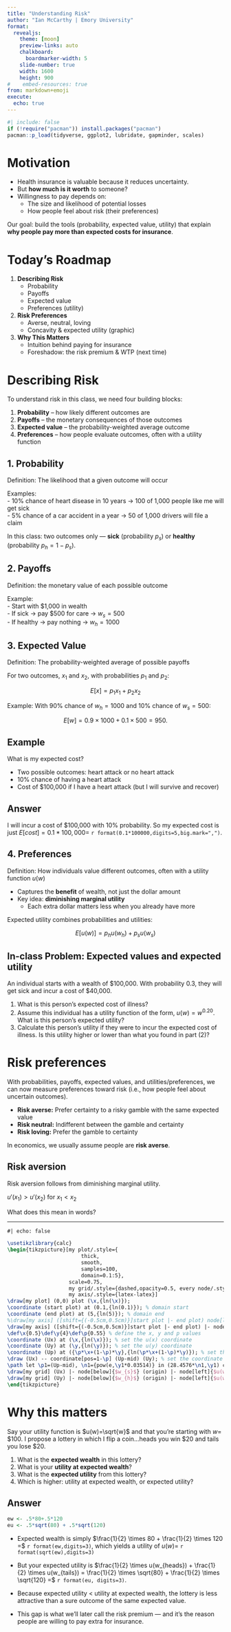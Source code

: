 ```yaml
---
title: "Understanding Risk"
author: "Ian McCarthy | Emory University"
format: 
  revealjs:
    theme: [moon]
    preview-links: auto
    chalkboard:
      boardmarker-width: 5
    slide-number: true
    width: 1600
    height: 900    
#    embed-resources: true
from: markdown+emoji
execute: 
  echo: true
---
```


```r
#| include: false
if (!require("pacman")) install.packages("pacman")
pacman::p_load(tidyverse, ggplot2, lubridate, gapminder, scales)
```

# Motivation

- Health insurance is valuable because it reduces uncertainty.  
- But **how much is it worth** to someone?  
- Willingness to pay depends on:  
  - The size and likelihood of potential losses  
  - How people feel about risk (their preferences)  

::: {.fragment}
Our goal: build the tools (probability, expected value, utility) that explain **why people pay more than expected costs for insurance**.
:::


# Today’s Roadmap

1. **Describing Risk**
   - Probability  
   - Payoffs  
   - Expected value  
   - Preferences (utility)

2. **Risk Preferences**
   - Averse, neutral, loving  
   - Concavity & expected utility (graphic)

3. **Why This Matters**
   - Intuition behind paying for insurance  
   - Foreshadow: the risk premium & WTP (next time)


# Describing Risk

To understand risk in this class, we need four building blocks:

1. **Probability** – how likely different outcomes are  
2. **Payoffs** – the monetary consequences of those outcomes  
3. **Expected value** – the probability-weighted average outcome  
4. **Preferences** – how people evaluate outcomes, often with a utility function
   

## 1. Probability

Definition: The likelihood that a given outcome will occur  

Examples:  
- 10% chance of heart disease in 10 years → 100 of 1,000 people like me will get sick  
- 5% chance of a car accident in a year → 50 of 1,000 drivers will file a claim  

::: {.fragment}
In this class: two outcomes only — **sick** (probability $p_s$) or **healthy** (probability $p_h = 1 - p_s$).
:::

## 2. Payoffs

Definition: the monetary value of each possible outcome  

Example:  
- Start with \$1,000 in wealth  
- If sick → pay \$500 for care → $w_s = 500$  
- If healthy → pay nothing → $w_h = 1000$  


## 3. Expected Value

Definition: The probability-weighted average of possible payoffs  

For two outcomes, $x_1$ and $x_2$, with probabilities $p_1$ and $p_2$:  

$$E[x] = p_1 x_1 + p_2 x_2$$  

::: {.fragment}
Example: With 90% chance of $w_h = 1000$ and 10% chance of $w_s = 500$:  

$$E[w] = 0.9 \times 1000 + 0.1 \times 500 = 950.$$
:::


## Example

What is my expected cost?

- Two possible outcomes: heart attack or no heart attack
- 10% chance of having a heart attack
- Cost of \$100,000 if I have a heart attack (but I will survive and recover)

## Answer

I will incur a cost of \$100,000 with 10\% probability. So my expected cost is just $E[cost]=0.1*100,000 =$ `r format(0.1*100000,digits=5,big.mark=",")`.


## 4. Preferences

Definition: How individuals value different outcomes, often with a utility function $u(w)$  

- Captures the **benefit** of wealth, not just the dollar amount  
- Key idea: **diminishing marginal utility**  
  - Each extra dollar matters less when you already have more  

::: {.fragment}
Expected utility combines probabilities and utilities:  

$$E[u(w)] = p_h u(w_h) + p_s u(w_s)$$
:::


## In-class Problem: Expected values and expected utility

An individual starts with a wealth of \$100,000. With probability 0.3, they will get sick and incur a cost of \$40,000.

::: {.fragment}
1. What is this person's expected cost of illness?
2. Assume this individual has a utility function of the form, $u(w) = w^{0.20}$. What is this person's expected utility?
3. Calculate this person's utility if they were to incur the expected cost of illness. Is this utility higher or lower than what you found in part (2)?
:::


# Risk preferences

With probabilities, payoffs, expected values, and utilities/preferences, we can now measure preferences toward risk (i.e., how people feel about uncertain outcomes).

- **Risk averse:** Prefer certainty to a risky gamble with the same expected value  
- **Risk neutral:** Indifferent between the gamble and certainty  
- **Risk loving:** Prefer the gamble to certainty  

::: {.fragment}
In economics, we usually assume people are **risk averse**.
:::


## Risk aversion

Risk aversion follows from diminishing marginal utility.

::: {.fragment}
$u'(x_{1}) > u'(x_{2})$ for $x_{1} < x_{2}$
:::

::: {.fragment}
What does this mean in words?
:::

---

```tikz
#| echo: false

\usetikzlibrary{calc}
\begin{tikzpicture}[my plot/.style={
                        thick,
                        smooth,
                        samples=100,
                        domain=0.1:5},
                    scale=0.75,
                    my grid/.style={dashed,opacity=0.5, every node/.style={black,opacity=1, transform shape}},
                    my axis/.style={latex-latex}]
\draw[my plot] (0,0) plot (\x,{ln(\x)});
\coordinate (start plot) at (0.1,{ln(0.1)}); % domain start
\coordinate (end plot) at (5,{ln(5)}); % domain end
%\draw[my axis] ([shift={(-0.5cm,0.5cm)}]start plot |- end plot) node[left] {$u(\cdot)$} |- node[coordinate](origin){} ([shift={(0.5cm,-0.5cm)}]start plot -| end plot) node[below] {$\cdot$};
\draw[my axis] ([shift={(-0.5cm,0.5cm)}]start plot |- end plot) |- node[coordinate](origin){} ([shift={(0.5cm,-0.5cm)}]start plot -| end plot);
\def\x{0.5}\def\y{4}\def\p{0.55} % define the x, y and p values
\coordinate (Ux) at (\x,{ln(\x)}); % set the u(x) coordinate
\coordinate (Uy) at (\y,{ln(\y)}); % set the u(y) coordinate
\coordinate (Up) at ({\p*\x+(1-\p)*\y},{ln(\p*\x+(1-\p)*\y)}); % set the u(p*x+(1-p)*y) coordinate
\draw (Ux) -- coordinate[pos=1-\p] (Up-mid) (Uy); % set the coordinate on the linear curve
\path let \p1=(Up-mid), \n1={pow(e,\y1*0.03514)} in (28.4576*\n1,\y1) coordinate (Up-mid2); 
\draw[my grid] (Ux) |- node[below]{$w_{s}$} (origin) |- node[left]{$u(w_{s})$} cycle;
\draw[my grid] (Uy) |- node[below]{$w_{h}$} (origin) |- node[left]{$u(w_{h})$} cycle;
\end{tikzpicture}

```




# Why this matters

Say your utility function is $u(w)=\sqrt{w}$ and that you're starting with $w=$ \$100. I propose a lottery in which I flip a coin...heads you win \$20 and tails you lose \$20.

::: {.fragment}

1. What is the **expected wealth** in this lottery? 
2. What is your **utility at expected wealth**? 
3. What is the **expected utility** from this lottery?
4. Which is higher: utility at expected wealth, or expected utility?
:::


## Answer
```r
ew <- .5*80+.5*120
eu <- .5*sqrt(80) + .5*sqrt(120)

```

- Expected wealth is simply $\frac{1}{2} \times 80 + \frac{1}{2} \times 120 =$ `r format(ew,digits=3)`, which yields a utility of $u(w)=$ `r format(sqrt(ew),digits=3)`
  
- But your expected utility is $\frac{1}{2} \times u(w_{heads}) + \frac{1}{2} \times u(w_{tails}) = \frac{1}{2} \times \sqrt{80} + \frac{1}{2} \times \sqrt{120} =$ `r format(eu, digits=3)`.

::: {.fragment}
- Because expected utility < utility at expected wealth, the lottery is less attractive than a sure outcome of the same expected value. 
  
- This gap is what we’ll later call the risk premium — and it’s the reason people are willing to pay extra for insurance.
:::